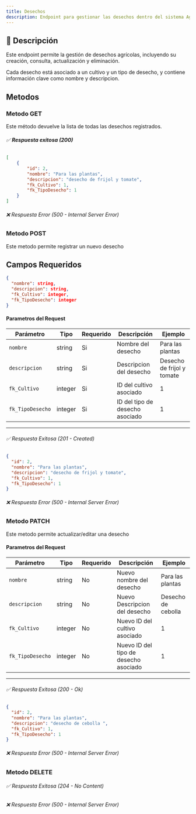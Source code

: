 ```yaml
---
title: Desechos
description: Endpoint para gestionar las desechos dentro del sistema AgroSoft.
---
```




## 🔹 **Descripción**
Este endpoint permite la gestión de desechos agrícolas, incluyendo su creación, consulta, actualización y eliminación.  

Cada desecho está asociado a un cultivo y un tipo de desecho, y contiene información clave como nombre y descripcion.

## Metodos

### Metodo GET

<ApiBaseBanner 
  method="GET" 
  path="/desechos/" 
  baseUrl="http://127.0.0.1:8000"
/> 
Este método devuelve la lista de todas las desechos registrados.  
###### ✅ **Respuesta exitosa (200)**
```json
[
    {
        "id": 2,
        "nombre": "Para las plantas",
        "descripcion": "desecho de frijol y tomate",
        "fk_Cultivo": 1,
        "fk_TipoDesecho": 1
    }
]
```
###### ❌ Respuesta Error (500 - Internal Server Error)

### Metodo POST

<ApiBaseBanner 
  method="POST" 
  path="/desechos/" 
  baseUrl="http://127.0.0.1:8000"
/>
Este metodo permite registrar un nuevo desecho

## **Campos Requeridos**
```json
{
  "nombre": string,
  "descripcion": string,
  "fk_Cultivo": integer,
  "fk_TipoDesecho": integer
}


```
#### **Parametros del Request** 

| Parámetro        | Tipo     | Requerido | Descripción                                               | Ejemplo               |
|------------------|----------|-----------|-----------------------------------------------------------|-----------------------|
| `nombre`         | string   | Si       |  Nombre del desecho                            | Para las plantas                |
| `descripcion`          | string   | Si       |  Descripcion del desecho                  | Desecho de frijol y tomate          |
| `fk_Cultivo`     | integer  | Si       |  ID del cultivo asociado                             | 1                     |
| `fk_TipoDesecho`     | integer  | Si       |  ID del tipo de desecho asociado                             | 1                     |

---


###### ✅ Respuesta Exitosa (201 - Created)
```json
{
  "id": 2,
  "nombre": "Para las plantas",
  "descripcion": "desecho de frijol y tomate",
  "fk_Cultivo": 1,
  "fk_TipoDesecho": 1
}

```
###### ❌ Respuesta Error (500 - Internal Server Error)

### Metodo PATCH


<ApiBaseBanner 
  method="PATCH" 
  path="/desechos/{id}/" 
  baseUrl="http://127.0.0.1:8000"
/>

Este metodo permite actualizar/editar una desecho
#### **Parametros del Request**
| Parámetro        | Tipo     | Requerido | Descripción                                               | Ejemplo               |
|------------------|----------|-----------|-----------------------------------------------------------|-----------------------|
| `nombre`         | string   | No       |  Nuevo nombre del desecho                            | Para las plantas                |
| `descripcion`          | string   | No       | Nuevo Descripcion del desecho                  | Desecho de cebolla          |
| `fk_Cultivo`     | integer  | No       |  Nuevo ID del cultivo asociado                             | 1                     |
| `fk_TipoDesecho`     | integer  | No       |  Nuevo ID del tipo de desecho asociado                             | 1                     |

---

###### ✅ Respuesta Exitosa (200 - Ok)
```json
{
  "id": 2,
  "nombre": "Para las plantas",
  "descripcion": "desecho de cebolla ",
  "fk_Cultivo": 1,
  "fk_TipoDesecho": 1
}

```

###### ❌ Respuesta Error (500 - Internal Server Error)

### Metodo DELETE
<ApiBaseBanner 
  method="DELETE" 
  path="/desechos/{id}/" 
  baseUrl="http://127.0.0.1:8000"
/>
###### ✅ Respuesta Exitosa (204 - No Content)
###### ❌ Respuesta Error (500 - Internal Server Error)
